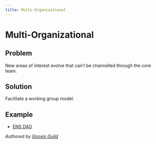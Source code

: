 ```yaml
---
title: Multi-Organizational
---
```


# Multi-Organizational

## Problem

New areas of interest evolve that can’t be channelled through the core team.

## Solution

Facilitate a working group model.

## Example

- [ENS DAO](https://discuss.ens.domains/t/ep4-social-proposal-creation-of-foundational-working-groups-and-working-group-rules/8156)

*Authored by [Gnosis Guild](https://gnosisguild.org)*
